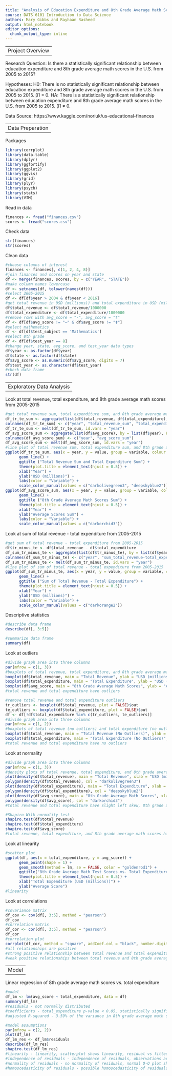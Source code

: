 ```yaml
---
title: "Analysis of Education Expenditure and 8th Grade Average Math Scores in the United States from 2005-2015"
course: DATS 6101 Introduction to Data Science
authors: Mary Gibbs and Rayhaan Rasheed
output: html_notebook
editor_options: 
  chunk_output_type: inline
---
```


----------------
Project Overview
----------------

Research Question: Is there a statistically significant relationship between education expenditure and 8th grade average math scores in the U.S. from 2005 to 2015?

Hypotheses:
H0: There is no statistically significant relationship between education expenditure and 8th grade average math scores in the U.S. from 2005 to 2015. β1 = 0. 
HA: There is a statistically significant relationship between education expenditure and 8th grade average math scores in the U.S. from 2005 to 2015. β1 ≠ 0.

Data Source: https://www.kaggle.com/noriuk/us-educational-finances

----------------
Data Preparation
----------------

Packages
```r
library(corrplot)
library(data.table)
library(dplyr)
library(ggfortify)
library(ggplot2)
library(ggvis)
library(grid)
library(plyr)
library(psych)
library(stats)
library(VIM)
```

Read in data
```r
finances <- fread("finances.csv")
scores <- fread("scores.csv")
```

Check data
```r
str(finances)
str(scores)
```

Clean data
```r
#choose columns of interest
finances <- finances[, c(1, 2, 4, 8)]
#join finances and scores on year and state
df <- merge(finances, scores, by = c("YEAR", "STATE"))
#make column names lowercase
df <- setnames(df, tolower(names(df)))
#select 2005-2015
df <- df[df$year > 2004 & df$year < 2016]
#get total revenue in USD (millions)) and total expenditure in USD (millions)
df$total_revenue <- df$total_revenue/1000000
df$total_expenditure <- df$total_expenditure/1000000
#remove rows with avg_score = "-", avg_score = "‡"
df <- df[df$avg_score != "—" & df$avg_score != "‡"]
#select mathematics
df <- df[df$test_subject == 'Mathematics']
#select 8th grade
df <- df[df$test_year == 8]
#change year, state, avg_score, and test_year data types
df$year <- as.factor(df$year)
df$state <- as.factor(df$state)
df$avg_score <- as.numeric(df$avg_score, digits = 7)
df$test_year <- as.character(df$test_year)
#check data frame 
str(df)
```

-------------------------
Exploratory Data Analysis
-------------------------

Look at total revenue, total expenditure, and 8th grade average math scores from 2005-2015
```r
#get total revenue sum, total expenditure sum, and 8th grade average math scores sum from 2005-2015
df_tr_te_sum <- aggregate(list(df$total_revenue, df$total_expenditure), by = list(df$year), FUN = sum)
colnames(df_tr_te_sum) <- c("year", "total_revenue_sum", "total_expenditure_sum")
df_tr_te_sum <- melt(df_tr_te_sum, id.vars = "year")
df_avg_score_sum <- aggregate(list(df$avg_score), by = list(df$year), FUN = sum)
colnames(df_avg_score_sum) <- c("year", "avg_score_sum")
df_avg_score_sum <- melt(df_avg_score_sum, id.vars = "year")
#line plot of total revenue sum, total expenditure sum, and 8th grade average math scores sum from 2005-2015
ggplot(df_tr_te_sum, aes(x = year, y = value, group = variable, colour = variable)) +
      geom_line() + 
      ggtitle ("Total Revenue Sum and Total Expenditure Sum") +
      theme(plot.title = element_text(hjust = 0.5)) +
      xlab("Year") +
      ylab("USD (millions)") + 
      labs(color = "Variable") + 
      scale_color_manual(values = c("darkolivegreen3", "deepskyblue2"))
ggplot(df_avg_score_sum, aes(x = year, y = value, group = variable, colour = variable)) +
      geom_line() + 
      ggtitle ("8th Grade Average Math Scores Sum") +
      theme(plot.title = element_text(hjust = 0.5)) + 
      xlab("Year") +
      ylab("Average Scores Sum") + 
      labs(color = "Variable") + 
      scale_color_manual(values = c("darkorchid3"))
```

Look at sum of total revenue - total expenditure from 2005-2015
```r
#get sum of total revenue - total expenditure from 2005-2015
df$tr_minus_te <- df$total_revenue - df$total_expenditure
df_sum_tr_minus_te <- aggregate(list(df$tr_minus_te), by = list(df$year), FUN = sum)
colnames(df_sum_tr_minus_te) <- c("year", "sum_total_revenue-total_expenditure")
df_sum_tr_minus_te <- melt(df_sum_tr_minus_te, id.vars = "year")
#line plot of sum of total revenue - total expenditure from 2005-2015
ggplot(df_sum_tr_minus_te, aes(x = year, y = value, group = variable, colour = variable)) +
      geom_line() + 
      ggtitle ("Sum of Total Revenue - Total Expenditure") +
      theme(plot.title = element_text(hjust = 0.5)) +
      xlab("Year") +
      ylab("USD (millions)") + 
      labs(color = "Variable") + 
      scale_color_manual(values = c("darkorange2"))
```

Descriptive statistics
```r
#describe data frame
describe(df[, 3:5])
```
```r
#summarize data frame
summary(df)
```

Look at outliers
```r
#divide graph area into three columns
par(mfrow = c(1, 3))  
#boxplots of total revenue, total expenditure, and 8th grade average math scores
boxplot(df$total_revenue, main = "Total Revenue", ylab = "USD (millions)")
boxplot(df$total_expenditure, main = "Total Expenditure", ylab = "USD (millions)")  
boxplot(df$avg_score, main = "8th Grade Average Math Scores", ylab = "Average Score")
#total revenue and total expenditure have outliers

#remove total revenue and total expenditure outliers 
tr_outliers <- boxplot(df$total_revenue, plot = FALSE)$out
te_outliers <- boxplot(df$total_expenditure, plot = FALSE)$out
df <- df[!df$total_expenditure %in% c(tr_outliers, te_outliers)]
#divide graph area into three columns
par(mfrow = c(1, 2))  
#boxplots of total revenue (no outliers) and total expenditure (no outliers)
boxplot(df$total_revenue, main = "Total Revenue (No Outliers)", ylab = "USD (millions)")
boxplot(df$total_expenditure, main = "Total Expenditure (No Outliers)", ylab = "USD (millions)")
#total revenue and total expenditure have no outliers
```

Look at normality 
```r
#divide graph area into three columns
par(mfrow = c(1, 3))  
#density plots of total revenue, total expenditure, and 8th grade average math scores
plot(density(df$total_revenue), main = "Total Revenue", xlab = "USD (millions)", ylab = "Frequency", col = "darkolivegreen3")
polygon(density(df$total_revenue), col = "darkolivegreen3")
plot(density(df$total_expenditure), main = "Total Expenditure", xlab = "USD (millions)", ylab = "Frequency", col = "deepskyblue2")
polygon(density(df$total_expenditure), col = "deepskyblue2")
plot(density(df$avg_score), main = "8th Grade Average Math Scores", xlab = "Average Score", ylab = "Frequency", col = "darkorchid3")
polygon(density(df$avg_score), col = "darkorchid3")
#total revenue and total expenditure have slight left skew, 8th grade average math scores looks normally distributed 

#Shapiro-Wilk normality test
shapiro.test(df$total_revenue)
shapiro.test(df$total_expenditure)
shapiro.test(df$avg_score)
#total revenue, total expenditure, and 8th grade average math scores have p values < 0.05, not normally distributed 
```

Look at linearity 
```r
#scatter plot 
ggplot(df, aes(x = total_expenditure, y = avg_score)) +
      geom_point(shape = 1) +    
      geom_smooth(method = lm, se = FALSE, color = "goldenrod1") + 
      ggtitle("8th Grade Average Math Test Scores vs. Total Expenditure") + 
      theme(plot.title = element_text(hjust = 0.5)) + 
      xlab("Total Expenditure (USD (millions))") + 
      ylab("Average Score")
#linearity 
```

Look at correlations
```r
#covariance matrix 
df_cov <- cov(df[, 3:5], method = "pearson")
df_cov
#correlation matrix 
df_cor <- cor(df[, 3:5], method = "pearson")
df_cor
#correlation plot 
corrplot(df_cor, method = "square", addCoef.col = "black", number.digits = 4)
#all relationships are positive
#strong positive relationship between total revenue and total expenditure
#weak positive relationships between total revenue and 8th grade average math scores and total expenditure and 8th grade average math scores
```

-----
Model
-----

Linear regression of 8th grade average math scores vs. total expenditure
```r
#model
df_lm <- lm(avg_score ~ total_expenditure, data = df)
summary(df_lm)
#residuals - not normally distributed
#coefficients - total_expenditure p-value < 0.05, statistically significant relationship between school expenditure and 8th grade average math scores
#adjusted R-squared - 3.59% of the variance in 8th grade average math scores can be explained by school expenditure, poor model

#model assumptions 
par(mfrow = c(2, 2))
plot(df_lm)
df_lm_res <- df_lm$residuals
describe(df_lm_res)
shapiro.test(df_lm_res)
#linearity - linearity, scatterplot shows linearity, residual vs fitted plot shows residuals skewed to left and spread around nearly horizontal line
#independence of residuals - independence of residuals, observations are independent
#normality of residuals - no normality of residuals, normal Q-Q plot shows that residuals follow straight line well, Shapiro-Wilk normality test shows p value < 0.05
#homoscedasticity of residuals - possible homoscedasticity of residuals, residual vs fitted plot shows residuals skewed to left and spread around slightly negatively sloped line
```
